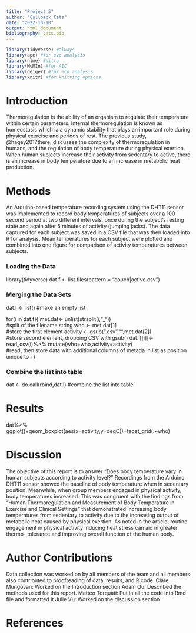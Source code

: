 ```yaml
---
title: "Project 5"
author: "Callback Cats"
date: "2022-10-10"
output: html_document
bibliography: cats.bib
---
```


```r
library(tidyverse) #always
library(ape) #for evo analysis
library(nlme) #ditto
library(MuMIn) #for AIC
library(geiger) #for eco analysis
library(knitr) #for knitting options
```
# Introduction

Thermoregulation is the ability of an organism to regulate their temperature within certain parameters. Internal thermoregulation is known as homeostasis which ia a dynamic stability that plays an important role during physical exercise and periods of rest. The previous study, @hagey2017there, discusses the complexity of thermoregulation in humans, and the regulation of body temperature during physical exertion. When human subjects increase their activity from sedentary to active, there is an increase in body temperature due to an increase in metabolic heat production.

# Methods

An Arduino-based temperature recording system using the DHT11 sensor was implemented to record body temperatures of subjects over a 100 second period at two different intervals, once during the subject’s resting state and again after 5 minutes of activity (jumping jacks). The data captured for each subject was saved in a CSV file that was then loaded into R for analysis. Mean temperatures for each subject were plotted and combined into one figure for comparison of activity temperatures between subjects.

### Loading the Data

library(tidyverse)
dat.f <- list.files(pattern = "couch|active.csv")                      

### Merging the Data Sets

dat.l <- list()                                                                               #make an empty list
 
for(i in dat.f){
  met.dat<- unlist(strsplit(i,"_"))                                                  
  #split of the filename string
  who <- met.dat[1]                                                                     
  #store the first element
  activity <- gsub(".csv","",met.dat[2])                                        
  #store second element, dropping CSV with gsub()
  dat.l[[i]]<- read_csv(i)%>%
    mutate(who=who,activity=activity)                                       
  #read, then store data with additional columns of metada in list as position unique to i
}
  

### Combine the list into table

dat <- do.call(rbind,dat.l)                                                        #combine the list into table




# Results

dat%>%
  ggplot()+geom_boxplot(aes(x=activity,y=degC))+facet_grid(.~who)  
  
# Discussion

The objective of this report is to answer “Does body temperature vary in human subjects according to activity level?” Recordings from the Arduino DHT11 sensor showed the baseline of body temperature when in sedentary position. Meanwhile, when group members engaged in physical activity, body temperatures increased. This was congruent with the findings from “Human Thermoregulation and Measurement of Body Temperature in Exercise and Clinical Settings” that demonstrated increasing body temperatures from sedentary to activity due to the increasing output of metabolic heat caused by physical exertion. As noted in the article, routine engagement in physical activity inducing heat stress can aid in greater thermo- tolerance and improving overall function of the human body.


# Author Contributions

Data collection was worked on by all members of the team and all members also contributed to proofreading of data, results, and R code.
Clare Mungovan: Worked on the Introduction section
Adam Qu: Described the methods used for this report.
Matteo Torquati: Put in all the code into Rmd file and formatted it
Julie Vu: Worked on the discussion section


# References

